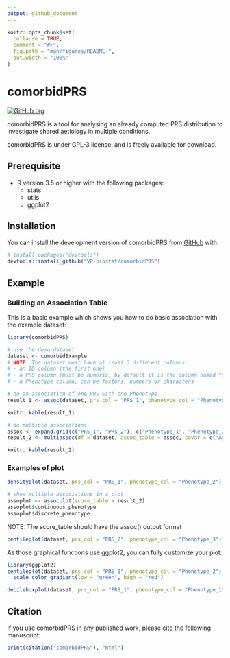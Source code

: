```yaml
---
output: github_document
---
```


<!-- README.md is generated from README.Rmd. Please edit that file -->

```r
knitr::opts_chunk$set(
  collapse = TRUE,
  comment = "#>",
  fig.path = "man/figures/README-",
  out.width = "100%"
)
```

# comorbidPRS

<!-- badges: start -->
[![GitHub tag](https://img.shields.io/github/v/tag/VP-biostat/comorbidPRS.svg?label=latest%20version)](https://github.com/VP-biostat/comorbidPRS)
<!-- badges: end -->

comorbidPRS is a tool for analysing an already computed PRS distribution to investigate shared aetiology in multiple conditions.

comorbidPRS is under GPL-3 license, and is freely available for download. 

## Prerequisite
* R version 3.5 or higher with the following packages:
    + stats 
    + utils
    + ggplot2 

## Installation

You can install the development version of comorbidPRS from [GitHub](https://github.com/VP-biostat/comorbidPRS) with:

``` r
# install.packages("devtools")
devtools::install_github("VP-biostat/comorbidPRS")
```

## Example

### Building an Association Table

This is a basic example which shows you how to do basic association with the example dataset:

```r
library(comorbidPRS)

# use the demo dataset
dataset <- comorbidExample
# NOTE: The dataset must have at least 3 different columns:
# - an ID column (the first one)
# - a PRS column (must be numeric, by default it is the column named "SCORESUM" or the second column if "SCORESUM" is not present)
# - a Phenotype column, can be factors, numbers or characters

# do an association of one PRS with one Phenotype
result_1 <- assoc(dataset, prs_col = "PRS_1", phenotype_col = "Phenotype_1")
```
```r
knitr::kable(result_1)
```
```r
# do multiple associations
assoc <- expand.grid(c("PRS_1", "PRS_2"), c("Phenotype_1", "Phenotype_2", "Phenotype_3", "Phenotype_4"))
result_2 <- multiassoc(df = dataset, assoc_table = assoc, covar = c("Age", "Sex", "Covariate"))
```
```r
knitr::kable(result_2)
```


### Examples of plot

```r
densityplot(dataset, prs_col = "PRS_1", phenotype_col = "Phenotype_2")
```

```r
# show multiple associations in a plot
assoplot <- assocplot(score_table = result_2)
assoplot$continuous_phenotype
assoplot$discrete_phenotype
```
NOTE: The score_table should have the assoc() output format

```r
centileplot(dataset, prs_col = "PRS_2", phenotype_col = "Phenotype_3")
```

As those graphical functions use ggplot2, you can fully customize your plot:
```r
library(ggplot2)
centileplot(dataset, prs_col = "PRS_1", phenotype_col = "Phenotype_2") + 
  scale_color_gradient(low = "green", high = "red")
```

```r
decileboxplot(dataset, prs_col = "PRS_1", phenotype_col = "Phenotype_1")
```

## Citation 
If you use comorbidPRS in any published work, please cite the following manuscript:

```r
print(citation("comorbidPRS"), "html")
```
